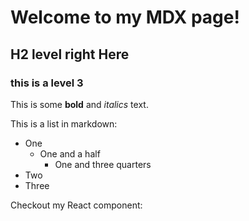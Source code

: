
# Welcome to my MDX page!

## H2 level right Here

### this is a level 3

This is some **bold** and _italics_ text.

This is a list in markdown:

- One
  - One and a half
    - One and three quarters
- Two
- Three

Checkout my React component:

<Card
  href="https://nextjs.org/docs/app/building-your-application/configuring/mdx"
  title="MDX with NextJS"
  body="Here is how to use MDX with NextJS and StyleX"
/>
